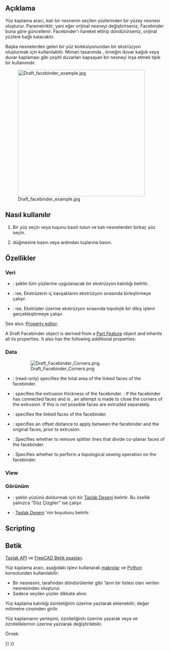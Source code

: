 <languages/>

{{Docnav
|[[Draft_Point|Point]]
|[[Draft_ShapeString|ShapeString]]
|[[Draft_Workbench|Draft]]
|IconL=Draft_Point.svg 
|IconR=Draft_ShapeString.svg 
|IconC=Workbench_Draft.svg
}}

<div class="mw-translate-fuzzy">
{{GuiCommand/tr
|Name=Draft Facebinder
|Name/tr=Yüz kaplama
|Workbenches=[[Draft_Workbench/tr|Taslak]], [[Arch_Workbench/tr|Mimari]]
|MenuLocation=Taslak → Yüz kaplama
|Shortcut={{KEY|F}} {{KEY|F}}
|SeeAlso=[[Part Box/tr|Parça Kutu]], [[Arch Wall/tr|Mimari Duvar]]
|Version=0.14
}}
</div>

<span id="Description"></span>
== Açıklama ==

<div class="mw-translate-fuzzy">
Yüz kaplama aracı, katı bir nesnenin seçilen yüzlerinden bir yüzey nesnesi oluşturur. Parametriktir, yani eğer orijinal nesneyi değiştirirseniz, Facebinder buna göre güncellenir. Facebinder'ı hareket ettirip döndürürseniz, orijinal yüzlere bağlı kalacaktır.
</div>

<div class="mw-translate-fuzzy">
Başka nesnelerden gelen bir yüz koleksiyonundan bir ekstrüzyon oluşturmak için kullanılabilir. Mimari tasarımda , örneğin duvar kağıdı veya duvar kaplaması gibi çeşitli duvarları kapsayan bir nesneyi inşa etmek tipik bir kullanımdır.
</div>

[[Image:Draft_facebinder_example.jpg|400px]]
<div class="mw-translate-fuzzy">
{{Caption | Yüz kaplama ile katı duvarların yüzlerinden oluşturulmuş}}
</div>

<span id="Usage"></span>
== Nasıl kullanılır ==

<div class="mw-translate-fuzzy">
# Bir yüz seçin veya {{KEY | Ctrl}} tuşunu basılı tutun ve katı nesnelerden birkaç yüz seçin. 
# {{Button | [[Image: Draft_Facebinder.png | 16px]] [[Draft_Facebinder/tr |Taslak Yüz kaplama]]}} düğmesine basın veya {{KEY | F}} ardından {{KEY | F}} tuşlarına basın.
</div>

<span id="Properties"></span>
<div class="mw-translate-fuzzy">
== Özellikler == 
=== Veri === 
* {{PropertyData | Extrusion}}: şeklin tüm yüzlerine uygulanacak bir ekstrüzyon kalınlığı belirtir. 
* {{PropertyData | Remove Splitter}}: {{TRUE}} ise, Ekstrüzerin iç kavşaklarını ekstrüzyon sırasında birleştirmeye çalışır. 
* {{PropertyData | Sew}}: {{TRUE}} ise, Ekstrüder üzerine ekstrüzyon sırasında topolojik bir dikiş işlemi gerçekleştirmeye çalışır.
</div>

See also: [[Property_editor|Property editor]].

A Draft Facebinder object is derived from a [[Part_Feature|Part Feature]] object and inherits all its properties. It also has the following additional properties:

===Data===

{{TitleProperty|Draft}}

: [[File:Draft_Facebinder_Corners.png]]
: {{Caption|On the left an extruded facebinder with closed corners (pink),<br>on the right an extruded facebinder with open corners (orange).<br>Closed corners are a V1.1 feature.}}

* {{PropertyData|Area|Area}}: (read-only) specifies the total area of the linked faces of the facebinder.
* {{PropertyData|Extrusion|Distance}}: specifies the extrusion thickness of the facebinder. {{Version|1.1}}: If the facebinder has connected faces and {{PropertyData|Sew}} is {{TRUE}}, an attempt is made to close the corners of the extrusion. If this is not possible faces are extruded separately.
* {{PropertyData|Faces|LinkSubList}}: specifies the linked faces of the facebinder.
* {{PropertyData|Offset|Distance}}: specifies an offset distance to apply between the facebinder and the original faces, prior to extrusion.
* {{PropertyData|Remove Splitter|Bool}}: Specifies whether to remove splitter lines that divide co-planar faces of the facebinder.
* {{PropertyData|Sew|Bool}}: Specifies whether to perform a topological sewing operation on the facebinder.

=== View ===

{{TitleProperty|Draft}}

<div class="mw-translate-fuzzy">
=== Görünüm === 
* {{PropertyView | Pattern}}: şeklin yüzünü doldurmak için bir [[Draft Pattern/tr|Taslak Deseni]] belirtir. Bu özellik yalnızca {{PropertyView | Display Mode}} "Düz Çizgiler" ise çalışır. 
* {{PropertyView | Pattern Size}}: [[Draft Pattern/tr|Taslak Deseni]] 'nin boyutunu belirtir.
</div>

==Scripting==

<div class="mw-translate-fuzzy">
== Betik ==
{{Emphasis|Ayrıca bkz.:}} [[Draft API/tr|Taslak API]] ve [[FreeCAD Scripting Basics/tr|FreeCAD Betik esasları]].
</div>

<div class="mw-translate-fuzzy">
Yüz kaplama aracı, aşağıdaki işlevi kullanarak [[macros/tr|makrolar]] ve [[Python/tr|Python]] konsolundan kullanılabilir:
</div>

{{Code|code=
facebinder = make_facebinder(selectionset)
}}

<div class="mw-translate-fuzzy">
* Bir {{incode | Facebinder}} nesnesini, {{incode | FreeCADGui.Selection.getSelectionEx()}} tarafından döndürülenler gibi {{incode | SelectionObject}} 'ların bir listesi olan verilen {{incode | choiceset}} nesnesinden oluşturur. 
* Sadece seçilen yüzler dikkate alınır.
</div>

{{Code|code=
PropertyLinkSubList = [tuple1, tuple2, tuple3, ...]
PropertyLinkSubList = [(object1, list1), (object2, list2), (object3, list3), ...]
PropertyLinkSubList = [(object1, ['Face1', 'Face4', 'Face6']), ...]
PropertyLinkSubList = [(object1, ('Face1', 'Face4', 'Face6')), ...]
}}

<div class="mw-translate-fuzzy">
Yüz kaplama kalınlığı {{incode | Extrusion}} özniteliğinin üzerine yazılarak eklenebilir; değer milimetre cinsinden girilir.
</div>

<div class="mw-translate-fuzzy">
Yüz kaplamanın yerleşimi, {{incode | Placement}} özniteliğinin üzerine yazarak veya {{incode | Placement.Base}} ve {{incode | Placement.Rotation}} özniteliklerinin üzerine yazılarak değiştirilebilir.
</div>

Örnek:

{{Code|code=
import FreeCAD as App
import FreeCADGui as Gui
import Draft

doc = App.newDocument()

# Insert a solid box
box = doc.addObject("Part::Box", "Box")
box.Length = 2300
box.Width = 800
box.Height = 1000

# selection = Gui.Selection.getSelectionEx()
selection = [(box, ("Face1", "Face6"))]
facebinder = Draft.make_facebinder(selection)
facebinder.Extrusion = 50

doc.recompute()

facebinder.Placement.Base = App.Vector(1000, -1000, 100)
facebinder.ViewObject.ShapeColor = (0.99, 0.99, 0.4)

doc.recompute()
}}


<div class="mw-translate-fuzzy">
{{Draft Tools navi/tr}}
{{Userdocnavi/tr}}
</div>

{{Draft Tools navi{{#translation:}}}}
{{Userdocnavi{{#translation:}}}}